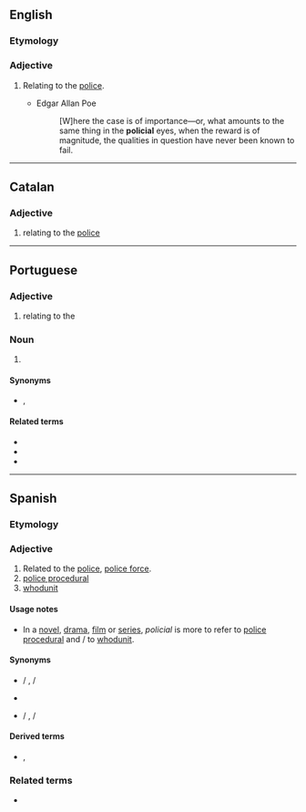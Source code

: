 ==English==

===Etymology===
{{suffix|en|police|ial}}

===Adjective===
{{en-adj|-}}

# {{lb|en|archaic}} Relating to the [[police]].
#* Edgar Allan Poe
#*: [W]here the case is of importance—or, what amounts to the same thing in the '''policial''' eyes, when the reward is of magnitude, the qualities in question have never been known to fail.

----

==Catalan==

===Adjective===
{{ca-adj|mf}}

# relating to the [[police]]

----

==Portuguese==

===Adjective===
{{pt-adj|policia|l}}

# relating to the {{l|en|police}}

===Noun===
{{pt-noun|m-f}}

# {{l|en|police officer}}

====Synonyms====
* {{l|pt|polícia}}, {{l|pt|guarda}}

====Related terms====
* {{l|pt|polícia}}
* {{l|pt|policiamento}}
* {{l|pt|policiar}}

----

==Spanish==
===Etymology===
{{suffix|es|policía|al}}

===Adjective===
{{es-adj|pl=policiales}}

# Related to the [[police]], [[police force]].
# [[police procedural]]
# [[whodunit]]

====Usage notes====
*In a [[novel]], [[drama]], [[film]] or [[series]], ''policial'' is more to refer to [[police procedural]] and {{m|es|policiaco}}/{{m|es|policíaco}} to [[whodunit]].

====Synonyms====
* {{sense|police}} {{l|es|policíaco|g=m}} / {{l|es|policíaca|g=f}}, {{l|es|policiaco|g=m}} / {{l|es|policiaca|g=f}}
* {{sense|police procedural}} {{l|es|de policías}}
* {{sense|whodunit}} {{l|es|policíaco|g=m}} / {{l|es|policíaca|g=f}}, {{l|es|policiaco|g=m}} / {{l|es|policiaca|g=f}}

====Derived terms====
* {{sense|whodunit}} {{l|es|novela policiaca|g=f}}, {{l|es|serie de televisión policíaca|g=f}}

===Related terms===
* {{l|es|policía|g=f}}